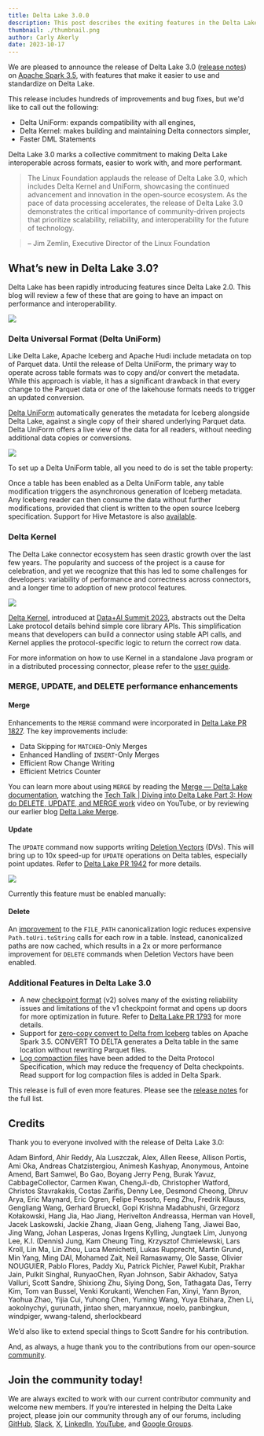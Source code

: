 ```yaml
---
title: Delta Lake 3.0.0
description: This post describes the exiting features in the Delta Lake 3.0.0 release
thumbnail: ./thumbnail.png
author: Carly Akerly
date: 2023-10-17
---
```


We are pleased to announce the release of Delta Lake 3.0 ([release notes](https://github.com/delta-io/delta/releases/tag/v3.0.0)) on [Apache Spark 3.5](https://spark.apache.org/releases/spark-release-3-5-0.html), with features that make it easier to use and standardize on Delta Lake.

This release includes hundreds of improvements and bug fixes, but we'd like to call out the following:

- Delta UniForm: expands compatibility with all engines,
- Delta Kernel: makes building and maintaining Delta connectors simpler,
- Faster DML Statements

Delta Lake 3.0 marks a collective commitment to making Delta Lake interoperable across formats, easier to work with, and more performant.

> The Linux Foundation applauds the release of Delta Lake 3.0, which includes Delta Kernel and UniForm, showcasing the continued advancement and innovation in the open-source ecosystem. As the pace of data processing accelerates, the release of Delta Lake 3.0 demonstrates the critical importance of community-driven projects that prioritize scalability, reliability, and interoperability for the future of technology.

> – Jim Zemlin, Executive Director of the Linux Foundation

## What’s new in Delta Lake 3.0?

Delta Lake has been rapidly introducing features since Delta Lake 2.0. This blog will review a few of these that are going to have an impact on performance and interoperability.

![](image1.png)

### Delta Universal Format (Delta UniForm)

Like Delta Lake, Apache Iceberg and Apache Hudi include metadata on top of Parquet data. Until the release of Delta UniForm, the primary way to operate across table formats was to copy and/or convert the metadata. While this approach is viable, it has a significant drawback in that every change to the Parquet data or one of the lakehouse formats needs to trigger an updated conversion.

[Delta UniForm](https://github.com/delta-io/delta/commit/9b50cd206004ae28105846eee9d910f39019ab8b) automatically generates the metadata for Iceberg alongside Delta Lake, against a single copy of their shared underlying Parquet data. Delta UniForm offers a live view of the data for all readers, without needing additional data copies or conversions.

![](image2.png)

To set up a Delta UniForm table, all you need to do is set the table property:

Once a table has been enabled as a Delta UniForm table, any table modification triggers the asynchronous generation of Iceberg metadata. Any Iceberg reader can then consume the data without further modifications, provided that client is written to the open source Iceberg specification. Support for Hive Metastore is also [available](https://github.com/delta-io/delta/commit/01fee68c).

### Delta Kernel

The Delta Lake connector ecosystem has seen drastic growth over the last few years. The popularity and success of the project is a cause for celebration, and yet we recognize that this has led to some challenges for developers: variability of performance and correctness across connectors, and a longer time to adoption of new protocol features.

![](image3.png)

[Delta Kernel](https://github.com/delta-io/delta/tree/master/kernel), introduced at [Data+AI Summit 2023](https://www.databricks.com/dataaisummit/session/delta-kernel-simplifying-building-connectors-delta/), abstracts out the Delta Lake protocol details behind simple core library APIs. This simplification means that developers can build a connector using stable API calls, and Kernel applies the protocol-specific logic to return the correct row data.

For more information on how to use Kernel in a standalone Java program or in a distributed processing connector, please refer to the [user guide](https://github.com/delta-io/delta/blob/branch-3.0/kernel/USER_GUIDE.md).

### MERGE, UPDATE, and DELETE performance enhancements

#### Merge

Enhancements to the `MERGE` command were incorporated in [Delta Lake PR 1827](https://github.com/delta-io/delta/issues/1827). The key improvements include:

- Data Skipping for `MATCHED`-Only Merges
- Enhanced Handling of `INSERT`-Only Merges
- Efficient Row Change Writing
- Efficient Metrics Counter

You can learn more about using `MERGE` by reading the [Merge — Delta Lake documentation](https://docs.delta.io/latest/delta-update.html), watching the [Tech Talk | Diving into Delta Lake Part 3: How do DELETE, UPDATE, and MERGE work](https://www.youtube.com/watch?v=7ewmcdrylsA) video on YouTube, or by reviewing our earlier blog [Delta Lake Merge](https://delta.io/blog/2023-02-14-delta-lake-merge/).

#### Update

The `UPDATE` command now supports writing [Deletion Vectors](https://docs.delta.io/latest/delta-deletion-vectors.html#enable-deletion-vectors) (DVs). This will bring up to 10x speed-up for `UPDATE` operations on Delta tables, especially point updates. Refer to [Delta Lake PR 1942](https://github.com/delta-io/delta/pull/1942) for more details.

![](image4.png)

Currently this feature must be enabled manually:

#### Delete

An [improvement](https://github.com/delta-io/delta/commit/fc39f78d) to the `FILE_PATH` canonicalization logic reduces expensive `Path.toUri.toString` calls for each row in a table. Instead, canonicalized paths are now cached, which results in a 2x or more performance improvement for `DELETE` commands when Deletion Vectors have been enabled.

### Additional Features in Delta Lake 3.0

- A new [checkpoint format](#bookmark=id.ttt3bvou4dru) (v2) solves many of the existing reliability issues and limitations of the v1 checkpoint format and opens up doors for more optimization in future. Refer to [Delta Lake PR 1793](https://github.com/delta-io/delta/issues/1793) for more details.
- Support for [zero-copy convert to Delta from Iceberg](https://docs.delta.io/3.0.0/delta-utility.html#convert-an-iceberg-table-to-a-delta-table) tables on Apache Spark 3.5. CONVERT TO DELTA generates a Delta table in the same location without rewriting Parquet files.
- [Log compaction files](https://github.com/delta-io/delta/commit/5d43f1db5975dca31da29f714b1a155aa4367aee) have been added to the Delta Protocol Specification, which may reduce the frequency of Delta checkpoints. Read support for log compaction files is added in Delta Spark.

This release is full of even more features. Please see the [release notes](https://github.com/delta-io/delta/releases/tag/v3.0.0) for the full list.

## Credits

Thank you to everyone involved with the release of Delta Lake 3.0:

Adam Binford, Ahir Reddy, Ala Luszczak, Alex, Allen Reese, Allison Portis, Ami Oka, Andreas Chatzistergiou, Animesh Kashyap, Anonymous, Antoine Amend, Bart Samwel, Bo Gao, Boyang Jerry Peng, Burak Yavuz, CabbageCollector, Carmen Kwan, ChengJi-db, Christopher Watford, Christos Stavrakakis, Costas Zarifis, Denny Lee, Desmond Cheong, Dhruv Arya, Eric Maynard, Eric Ogren, Felipe Pessoto, Feng Zhu, Fredrik Klauss, Gengliang Wang, Gerhard Brueckl, Gopi Krishna Madabhushi, Grzegorz Kołakowski, Hang Jia, Hao Jiang, Herivelton Andreassa, Herman van Hovell, Jacek Laskowski, Jackie Zhang, Jiaan Geng, Jiaheng Tang, Jiawei Bao, Jing Wang, Johan Lasperas, Jonas Irgens Kylling, Jungtaek Lim, Junyong Lee, K.I. (Dennis) Jung, Kam Cheung Ting, Krzysztof Chmielewski, Lars Kroll, Lin Ma, Lin Zhou, Luca Menichetti, Lukas Rupprecht, Martin Grund, Min Yang, Ming DAI, Mohamed Zait, Neil Ramaswamy, Ole Sasse, Olivier NOUGUIER, Pablo Flores, Paddy Xu, Patrick Pichler, Paweł Kubit, Prakhar Jain, Pulkit Singhal, RunyaoChen, Ryan Johnson, Sabir Akhadov, Satya Valluri, Scott Sandre, Shixiong Zhu, Siying Dong, Son, Tathagata Das, Terry Kim, Tom van Bussel, Venki Korukanti, Wenchen Fan, Xinyi, Yann Byron, Yaohua Zhao, Yijia Cui, Yuhong Chen, Yuming Wang, Yuya Ebihara, Zhen Li, aokolnychyi, gurunath, jintao shen, maryannxue, noelo, panbingkun, windpiger, wwang-talend, sherlockbeard

We’d also like to extend special things to Scott Sandre for his contribution.

And, as always, a huge thank you to the contributions from our open-source [community](delta.io/community).

## Join the community today!

We are always excited to work with our current contributor community and welcome new members. If you’re interested in helping the Delta Lake project, please join our community through any of our forums, including [GitHub](https://go.delta.io/github), [Slack](https://go.delta.io/slack), [X](https://twitter.com/DeltaLakeOSS), [LinkedIn](https://go.delta.io/linkedin), [YouTube](https://go.delta.io/youtube), and [Google Groups](https://go.delta.io/groups).

